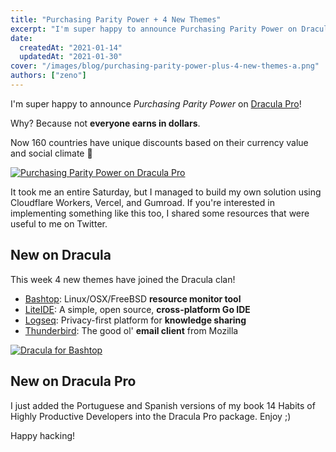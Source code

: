 ```yaml
---
title: "Purchasing Parity Power + 4 New Themes"
excerpt: "I'm super happy to announce Purchasing Parity Power on Dracula Pro! Why? Because not everyone earns in dollars."
date:
  createdAt: "2021-01-14"
  updatedAt: "2021-01-30"
cover: "/images/blog/purchasing-parity-power-plus-4-new-themes-a.png"
authors: ["zeno"]
---
```


I'm super happy to announce _Purchasing Parity Power_ on [Dracula Pro](/pro)!

Why? Because not **everyone earns in dollars**.

Now 160 countries have unique discounts based on their currency value and social climate 💚

[![Purchasing Parity Power on Dracula Pro](/images/blog/purchasing-parity-power-plus-4-new-themes-a.png)](/pro)

It took me an entire Saturday, but I managed to build my own solution using Cloudflare Workers, Vercel, and Gumroad. If you're interested in implementing something like this too, I shared some resources that were useful to me on Twitter.

## New on Dracula

This week 4 new themes have joined the Dracula clan!

- [Bashtop](/bashtop): Linux/OSX/FreeBSD **resource monitor tool**
- [LiteIDE](/liteide): A simple, open source, **cross-platform Go IDE**
- [Logseq](/logseq): Privacy-first platform for **knowledge sharing**
- [Thunderbird](/thunderbird): The good ol' **email client** from Mozilla

[![Dracula for Bashtop](/images/blog/purchasing-parity-power-plus-4-new-themes-b.png)](/bashtop)

## New on Dracula Pro

I just added the Portuguese and Spanish versions of my book 14 Habits of Highly Productive Developers into the Dracula Pro package. Enjoy ;)

Happy hacking!
